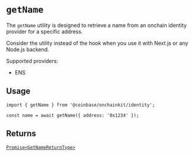 # `getName`

The `getName` utility is designed to retrieve a name from an onchain identity
provider for a specific address.

Consider the utility instead of the hook when you
use it with Next.js or any Node.js backend.

Supported providers:

- ENS

## Usage

```tsx
import { getName } from '@coinbase/onchainkit/identity';

const name = await getName({ address: '0x1234' });
```

## Returns

[`Promise<GetNameReturnType>`](/identity/types#getnamereturntype)
